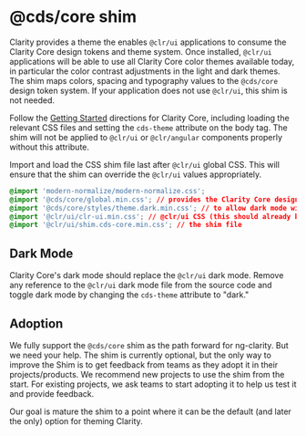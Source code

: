 
<Meta title="cds-core shim" />

# @cds/core shim

Clarity provides a theme the enables `@clr/ui` applications to consume the Clarity Core design
tokens and theme system. Once installed, `@clr/ui` applications will be able to use all Clarity Core
color themes available today, in particular the color contrast adjustments in the light and dark
themes. The shim maps colors, spacing and typography values to the `@cds/core` design token system.
If your application does not use `@clr/ui`, this shim is not needed.

Follow the [Getting Started](https://storybook.core.clarity.design/?path=/story/documentation-getting-started--page)
directions for Clarity Core, including loading the relevant CSS files and setting the `cds-theme` attribute on the body
tag. The shim will not be applied to `@clr/ui` or `@clr/angular` components properly without this attribute.

Import and load the CSS shim file last after `@clr/ui` global CSS. This will ensure that the shim can
override the `@clr/ui` values appropriately.

```css
@import 'modern-normalize/modern-normalize.css';
@import '@cds/core/global.min.css'; // provides the Clarity Core design tokens
@import '@cds/core/styles/theme.dark.min.css'; // to allow dark mode with cds-theme="dark"
@import '@clr/ui/clr-ui.min.css'; // @clr/ui CSS (this should already be imported by your application)
@import '@clr/ui/shim.cds-core.min.css'; // the shim file
```

## Dark Mode

Clarity Core's dark mode should replace the `@clr/ui` dark mode. Remove any reference to the `@clr/ui`
dark mode file from the source code and toggle dark mode by changing the `cds-theme` attribute to "dark."

## Adoption

We fully support the `@cds/core` shim as the path forward for ng-clarity. But we need your help. The
shim is currently optional, but the only way to improve the Shim is to get feedback from teams as
they adopt it in their projects/products. We recommend new projects to use the shim from the start.
For existing projects, we ask teams to start adopting it to help us test it and provide feedback.

Our goal is mature the shim to a point where it can be the default (and later the only) option for
theming Clarity.
